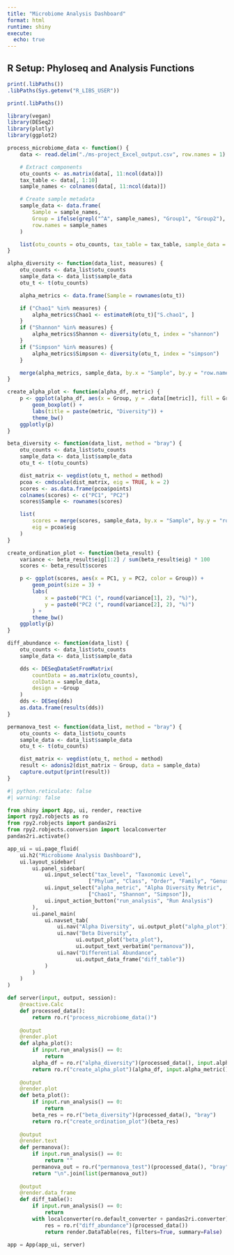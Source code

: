 ```yaml
---
title: "Microbiome Analysis Dashboard"
format: html
runtime: shiny
execute:
  echo: true
---
```


## R Setup: Phyloseq and Analysis Functions

```r
print(.libPaths())
.libPaths(Sys.getenv("R_LIBS_USER"))

print(.libPaths())

library(vegan)
library(DESeq2)
library(plotly)
library(ggplot2)

process_microbiome_data <- function() {
    data <- read.delim("./ms-project_Excel_output.csv", row.names = 1)

    # Extract components
    otu_counts <- as.matrix(data[, 11:ncol(data)])
    tax_table <- data[, 1:10]
    sample_names <- colnames(data[, 11:ncol(data)])

    # Create sample metadata
    sample_data <- data.frame(
        Sample = sample_names,
        Group = ifelse(grepl("^A", sample_names), "Group1", "Group2"),
        row.names = sample_names
    )

    list(otu_counts = otu_counts, tax_table = tax_table, sample_data = sample_data)
}

alpha_diversity <- function(data_list, measures) {
    otu_counts <- data_list$otu_counts
    sample_data <- data_list$sample_data
    otu_t <- t(otu_counts)

    alpha_metrics <- data.frame(Sample = rownames(otu_t))

    if ("Chao1" %in% measures) {
        alpha_metrics$Chao1 <- estimateR(otu_t)["S.chao1", ]
    }
    if ("Shannon" %in% measures) {
        alpha_metrics$Shannon <- diversity(otu_t, index = "shannon")
    }
    if ("Simpson" %in% measures) {
        alpha_metrics$Simpson <- diversity(otu_t, index = "simpson")
    }

    merge(alpha_metrics, sample_data, by.x = "Sample", by.y = "row.names")
}

create_alpha_plot <- function(alpha_df, metric) {
    p <- ggplot(alpha_df, aes(x = Group, y = .data[[metric]], fill = Group)) +
        geom_boxplot() +
        labs(title = paste(metric, "Diversity")) +
        theme_bw()
    ggplotly(p)
}

beta_diversity <- function(data_list, method = "bray") {
    otu_counts <- data_list$otu_counts
    sample_data <- data_list$sample_data
    otu_t <- t(otu_counts)

    dist_matrix <- vegdist(otu_t, method = method)
    pcoa <- cmdscale(dist_matrix, eig = TRUE, k = 2)
    scores <- as.data.frame(pcoa$points)
    colnames(scores) <- c("PC1", "PC2")
    scores$Sample <- rownames(scores)

    list(
        scores = merge(scores, sample_data, by.x = "Sample", by.y = "row.names"),
        eig = pcoa$eig
    )
}

create_ordination_plot <- function(beta_result) {
    variance <- beta_result$eig[1:2] / sum(beta_result$eig) * 100
    scores <- beta_result$scores

    p <- ggplot(scores, aes(x = PC1, y = PC2, color = Group)) +
        geom_point(size = 3) +
        labs(
            x = paste0("PC1 (", round(variance[1], 2), "%)"),
            y = paste0("PC2 (", round(variance[2], 2), "%)")
        ) +
        theme_bw()
    ggplotly(p)
}

diff_abundance <- function(data_list) {
    otu_counts <- data_list$otu_counts
    sample_data <- data_list$sample_data

    dds <- DESeqDataSetFromMatrix(
        countData = as.matrix(otu_counts),
        colData = sample_data,
        design = ~Group
    )
    dds <- DESeq(dds)
    as.data.frame(results(dds))
}

permanova_test <- function(data_list, method = "bray") {
    otu_counts <- data_list$otu_counts
    sample_data <- data_list$sample_data
    otu_t <- t(otu_counts)

    dist_matrix <- vegdist(otu_t, method = method)
    result <- adonis2(dist_matrix ~ Group, data = sample_data)
    capture.output(print(result))
}
```

```python
#| python.reticulate: false
#| warning: false

from shiny import App, ui, render, reactive
import rpy2.robjects as ro
from rpy2.robjects import pandas2ri
from rpy2.robjects.conversion import localconverter
pandas2ri.activate()

app_ui = ui.page_fluid(
    ui.h2("Microbiome Analysis Dashboard"),
    ui.layout_sidebar(
        ui.panel_sidebar(
            ui.input_select("tax_level", "Taxonomic Level", 
                          ["Phylum", "Class", "Order", "Family", "Genus"]),
            ui.input_select("alpha_metric", "Alpha Diversity Metric",
                          ["Chao1", "Shannon", "Simpson"]),
            ui.input_action_button("run_analysis", "Run Analysis")
        ),
        ui.panel_main(
            ui.navset_tab(
                ui.nav("Alpha Diversity", ui.output_plot("alpha_plot")),
                ui.nav("Beta Diversity",
                      ui.output_plot("beta_plot"),
                      ui.output_text_verbatim("permanova")),
                ui.nav("Differential Abundance",
                      ui.output_data_frame("diff_table"))
            )
        )
    )
)

def server(input, output, session):
    @reactive.Calc
    def processed_data():
        return ro.r("process_microbiome_data()")
    
    @output
    @render.plot
    def alpha_plot():
        if input.run_analysis() == 0:
            return
        alpha_df = ro.r("alpha_diversity")(processed_data(), input.alpha_metric())
        return ro.r("create_alpha_plot")(alpha_df, input.alpha_metric())
    
    @output
    @render.plot
    def beta_plot():
        if input.run_analysis() == 0:
            return
        beta_res = ro.r("beta_diversity")(processed_data(), "bray")
        return ro.r("create_ordination_plot")(beta_res)
    
    @output
    @render.text
    def permanova():
        if input.run_analysis() == 0:
            return ""
        permanova_out = ro.r("permanova_test")(processed_data(), "bray")
        return "\n".join(list(permanova_out))
    
    @output
    @render.data_frame
    def diff_table():
        if input.run_analysis() == 0:
            return
        with localconverter(ro.default_converter + pandas2ri.converter):
            res = ro.r("diff_abundance")(processed_data())
            return render.DataTable(res, filters=True, summary=False)

app = App(app_ui, server)

```

